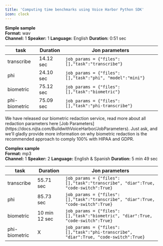 ```yaml
---
title: 'Computing time benchmarks using Voice Harbor Python SDK'
icon: clock
---
```


<Update label="2025-05-07 Benchmarks" description="Voice Harbor V3.0">

  **Simple sample**  
  **Format:** wav  
  **Channel:** 1 
  **Speaker:** 1
  **Language:** English
  **Duration:** 0:51 sec
  
  | task                  | Duration                   | Jon parameters | 
  |-------------------------|----------------------------|----------------------------|
  | transcribe | 14.12 sec     | ```job_params = {"files": [],"task":"transcribe"}``` |
  | phi     | 24.10 sec     |```job_params = {"files": [],"task":"phi", "model":"mini"}``` |
  | biometric            | 75.12 sec                    |```job_params = {"files": [],"task":"biometric"}``` |
  | phi-biometric            | 75.09 sec                    |```job_params = {"files": [],"task":"phi-transcribe"}``` |

</Update>

<Tip>
  We have released our biometric redaction service, read more about all redaction parameters here [Job Parameters](https://docs.nijta.com/BuildwithVoiceHarbor/JobParameters). Just ask, and we'll gladly provide more information on why biometric redaction is the recommended approach to comply 100% with HIPAA and GDPR.
</Tip>

<Update label="2025-05-07 Benchmarks" description="Voice Harbor V3.0">

  **Complex sample**  
  **Format:** mp3  
  **Channel:** 1 
  **Speaker:** 2 
  **Language:** English & Spanish
  **Duration:** 5 min 49 sec  


  | task                  | Duration                   |Jon parameters | 
  |-------------------------|----------------------------|----------------------------|
  | transcribe | 55.71 sec     | ```job_params = {"files": [],"task":"transcribe", "diar":True, "code-switch":True}``` |
  | phi     | 85.73 sec     |```job_params = {"files": [],"task":"transcribe", "diar":True, "code-switch":True}``` |
  | biometric            | 10 min 12 sec                   |```job_params = {"files": [],"task":"biometric", "diar":True, "code-switch":True}``` |
  | phi-biometric            | X                    |```job_params = {"files": [],"task":"phi-transcribe", "diar":True, "code-switch":True}``` |

</Update>

